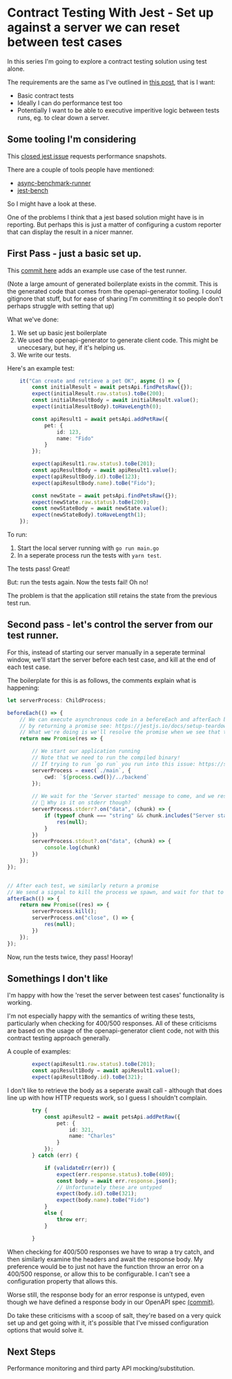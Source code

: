# Contract Testing With Jest - Set up against a server we can reset between test cases

In this series I'm going to explore a contract testing solution using test alone. 

The requirements are the same as I've outlined in [this post](./generating_apps_from_openapi_part4a.md), that is I want: 

- Basic contract tests
- Ideally I can do performance test too
- Potentially I want to be able to executive imperitive logic between tests runs, eg. to clear down a server. 

## Some tooling I'm considering 

This [closed jest issue](https://github.com/facebook/jest/issues/2694) requests performance snapshots. 

There are a couple of tools people have mentioned: 

- [async-benchmark-runner](https://github.com/JeffRMoore/async-benchmark-runner)
- [jest-bench](https://github.com/pckhoi/jest-bench)

So I might have a look at these. 

One of the problems I think that a jest based solution might have is in reporting. But perhaps this is just a matter of configuring a custom reporter that can display the result in a nicer manner. 




## First Pass - just a basic set up. 

This [commit here](https://github.com/dwjohnston/open-api-go-and-typescript/pull/5/commits/568f68fd43382875edf647cd91b350dbe7b23713#diff-ebfc1fd0493bbc68d53112ebae60f67247e3550e5d5b1f5e4948b2da075c7261) adds an example use case of the test runner. 

(Note a large amount of generated boilerplate exists in the commit. This is the generated code that comes from the openapi-generator tooling. I could gitignore that stuff, but for ease of sharing I'm committing it so people don't perhaps struggle with setting that up)

What we've done: 

1. We set up basic jest boilerplate
2. We used the openapi-generator to generate client code. This might be uneccesary, but hey, if it's helping us. 
3. We write our tests. 

Here's an example test: 
```typescript 
    it("Can create and retrieve a pet OK", async () => {
        const initialResult = await petsApi.findPetsRaw({});
        expect(initialResult.raw.status).toBe(200);
        const initialResultBody = await initialResult.value();
        expect(initialResultBody).toHaveLength(0);

        const apiResult1 = await petsApi.addPetRaw({
            pet: {
                id: 123,
                name: "Fido"
            }
        });

        expect(apiResult1.raw.status).toBe(201);
        const apiResultBody = await apiResult1.value();
        expect(apiResultBody.id).toBe(123);
        expect(apiResultBody.name).toBe("Fido");

        const newState = await petsApi.findPetsRaw({});
        expect(newState.raw.status).toBe(200);
        const newStateBody = await newState.value();
        expect(newStateBody).toHaveLength(1);
    });
```

To run: 

1. Start the local server running with `go run main.go`
2. In a seperate process run the tests with `yarn test`. 

The tests pass! Great!

But: run the tests again. Now the tests fail! Oh no!

The problem is that the application still retains the state from the previous test run. 

## Second pass - let's control the server from our test runner. 

For this, instead of starting our server manually in a seperate terminal window, we'll start the server before each test case, and kill at the end of each test case. 

The boilerplate for this is as follows, the comments explain what is happening: 

```typescript
let serverProcess: ChildProcess;

beforeEach(() => {
    // We can execute asynchronous code in a beforeEach and afterEach blocks of jest
    // by returning a promise see: https://jestjs.io/docs/setup-teardown#repeating-setup:~:text=can%20handle%20asynchronous%20code%20in%20the%20same%20ways%20that%20tests%20can%20handle%20asynchronous%20code
    // What we're doing is we'll resolve the promise when we see that the server is running
    return new Promise(res => {

        // We start our application running 
        // Note that we need to run the compiled binary! 
        // If trying to run `go run` you run into this issue: https://stackoverflow.com/questions/76051959/node-child-processes-why-does-kill-not-close-a-go-run-process-but-will
        serverProcess = exec(`./main`, {
            cwd: `${process.cwd()}/../backend`
        });
        
        // We wait for the 'Server started' message to come, and we resolve the promise then
        // 🤔 Why is it on stderr though?
        serverProcess.stderr?.on("data", (chunk) => {
            if (typeof chunk === "string" && chunk.includes("Server started")) {
                res(null);
            }
        })
        serverProcess.stdout?.on("data", (chunk) => {
            console.log(chunk)
        })
    });
});


// After each test, we similarly return a promise
// We send a signal to kill the process we spawn, and wait for that to close completely before resolving the promise. 
afterEach(() => {
    return new Promise((res) => {
        serverProcess.kill();
        serverProcess.on("close", () => {
            res(null); 
        })
    });
});
```

Now, run the tests twice, they pass! Hooray!

## Somethings I don't like 

I'm happy with how the 'reset the server between test cases' functionality is working. 

I'm not especially happy with the semantics of writing these tests, particularly when checking for 400/500 responses. 
All of these criticisms are based on the usage of the openapi-generator client code, not with this contract testing approach generally. 

A couple of examples: 

```typescript
        expect(apiResult1.raw.status).toBe(201);
        const apiResult1Body = await apiResult1.value();
        expect(apiResult1Body.id).toBe(321);
```

I don't like to retrieve the body as a seperate await call - although that does line up with how HTTP requests work, so I guess I shouldn't complain. 

```typescript
        try {
            const apiResult2 = await petsApi.addPetRaw({
                pet: {
                    id: 321,
                    name: "Charles"
                }
            });
        } catch (err) {

            if (validateErr(err)) {
                expect(err.response.status).toBe(409);
                const body = await err.response.json();
                // Unfortunately these are untyped
                expect(body.id).toBe(321);
                expect(body.name).toBe("Fido")
            }
            else {
                throw err;
            }

        }
```

When checking for 400/500 responses we have to wrap a try catch, and then similarly examine the headers and await the response body. 
My preference would be to just not have the function throw an error on a 400/500 response, or allow this to be configurable. I can't see a configuration property that allows this. 

Worse still, the response body for an error response is untyped, even though we have defined a response body in our OpenAPI spec [(commit)](https://github.com/dwjohnston/open-api-go-and-typescript/pull/5/commits/36139316ae583fe4621aafe5a3ccf30f79f730c4). 

Do take these criticisms with a scoop of salt, they're based on a very quick set up and get going with it, it's possible that I've missed configuration options that would solve it. 

## Next Steps 

Performance monitoring and third party API mocking/substitution. 
